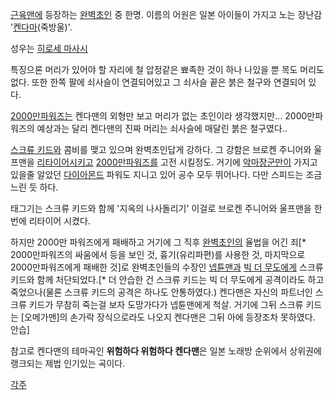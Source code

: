 [[근육맨]]에 등장하는 [[완벽초인]] 중 한명. 이름의 어원은 일본 아이들이 가지고 노는 장난감 '[[켄다마]](죽방울)'.

성우는 [[히로세 마사시]]

특징으론 머리가 있어야 할 자리에 철 압정같은 뾰족한 것이 하나 나있을 뿐 목도 머리도 없다. 또한 한쪽 팔에 쇠사슬이 연결되어있고 그 쇠사슬 끝은 붉은 철구와 연결되어 있다.

[[2000만파워즈]]는 켄다맨의 외형만 보고 머리가 없는 초인이라 생각했지만... 2000만파워즈의 예상과는 달리 켄다맨의 진짜 머리는 쇠사슬에 매달린 붉은 철구였다..

[[스크류 키드]]와 콤비를 맺고 있으며 완벽초인답게 강하다. 그 강함은 브로켄 주니어와 울프맨을 [[리타이어]]시키고 [[2000만파워즈]]를 고전 시킬정도. 거기에 [[악마장군]]만이 가지고 있을줄 알았던 [[다이아몬드]] 파워도 지니고 있어 공수 모두 뛰어나다. 다만 스피드는 조금 느린 듯 하다.

태그기는 스크류 키드와 함께 '지옥의 나사돌리기'
이걸로 브로켄 주니어와 울프맨을 한번에 리타이어 시켰다.

하지만 2000만 파워즈에게 패배하고 거기에 그 직후 [[완벽초인]]의 율법을 어긴 죄[* 2000만파워즈의 싸움에서 등을 보인 것, 흉기(유리파편)를 사용한 것, 마지막으로 2000만파워즈에게 패배한 것]로 완벽초인들의 수장인 [[넵튠맨]]과 [[빅 더 무도]]에게 스크류 키드와 함께 처단되었다.[* 더 안습한 건 스크류 키드는 빅 더 무도에게 공격이라도 하고 죽었으나(물론 스크류 키드의 공격은 하나도 안통하였다.) 켄다맨은 자신의 파트너인 스크류 키드가 무참히 죽는걸 보자 도망가다가 넵튠맨에게 척살. 거기에 그뒤 스크류 키드는 [오메가맨]의 손가락 장식으로라도 나오지 켄다맨은 그뒤 아에 등장조차 못하였다. 안습]

참고로 켄다맨의 테마곡인 '''위험하다 위험하다 켄다맨'''은 일본 노래방 순위에서 상위권에 랭크되는 제법 인기있는 곡이다.

[[각주]]

